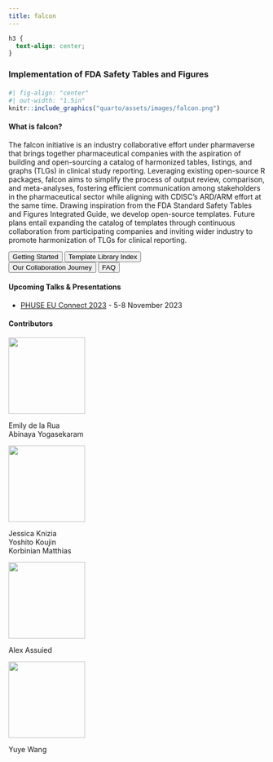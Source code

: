 ```yaml
---
title: falcon
---
```


```css
h3 {
  text-align: center;
}
```

### Implementation of FDA Safety Tables and Figures

#### 

```r
#| fig-align: "center"
#| out-width: "1.5in"
knitr::include_graphics("quarto/assets/images/falcon.png")
```

#### What is falcon?

The falcon initiative is an industry collaborative effort under pharmaverse that brings together pharmaceutical companies with the aspiration of building and open-sourcing a catalog of harmonized tables, listings, and graphs (TLGs) in clinical study reporting. Leveraging existing open-source R packages, falcon aims to simplify the process of output review, comparison, and meta-analyses, fostering efficient communication among stakeholders in the pharmaceutical sector while aligning with CDISC's ARD/ARM effort at the same time. Drawing inspiration from the FDA Standard Safety Tables and Figures Integrated Guide, we develop open-source templates. Future plans entail expanding the catalog of templates through continuous collaboration from participating companies and inviting wider industry to promote harmonization of TLGs for clinical reporting.

```{=html}
<div class="divButton">
<button onclick="window.location.href = 'quarto/getting_started.html';" class="button">Getting Started</button>
<button onclick="window.location.href = 'quarto/index-templates.html';" class="button">Template Library Index</button> 
</div> 

<div class="divButton">
<button onclick="window.location.href = '/quarto/about.html#our-collaboration-journey';" class="button">Our Collaboration Journey</button>
<button onclick="window.location.href = 'quarto/faq.html';" class="button">FAQ</button>
</div>
```
#### Upcoming Talks & Presentations

-   [PHUSE EU Connect 2023](https://www.phuse-events.org/attend/frontend/reg/thome.csp?pageID=11403&ef_sel_menu=1004&eventID=19) - 5-8 November 2023

#### Contributors

::: {layout-ncol="4"}
::: flip-card
::: flip-card-inner
::: flip-card-front
![](quarto/assets/images/logo-roche.png){width="150"}
:::

::: flip-card-back
Emily de la Rua\
Abinaya Yogasekaram
:::
:::
:::

::: flip-card
::: flip-card-inner
::: flip-card-front
![](quarto/assets/images/logo-bi.png){width="150"}
:::

::: flip-card-back
Jessica Knizia\
Yoshito Koujin\
Korbinian Matthias
:::
:::
:::

::: flip-card
::: flip-card-inner
::: flip-card-front
![](quarto/assets/images/logo-sanofi.png){width="150"}
:::

::: flip-card-back
Alex Assuied
:::
:::
:::

::: flip-card
::: flip-card-inner
::: flip-card-front
![](quarto/assets/images/logo-moderna.jpg){width="150"}
:::

::: flip-card-back
Yuye Wang
:::
:::
:::
:::
